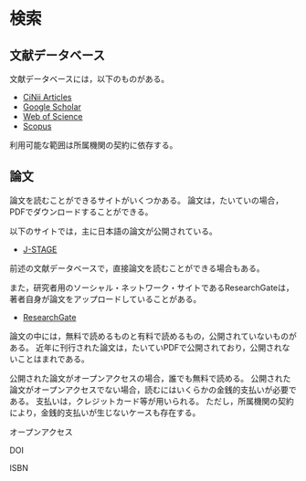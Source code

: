 # 検索 {#search}

## 文献データベース

文献データベースには，以下のものがある。

- [CiNii Articles](https://ci.nii.ac.jp)
- [Google Scholar](https://scholar.google.com)
- [Web of Science](http://www.webofknowledge.com/wos)
- [Scopus](https://www.scopus.com/)

利用可能な範囲は所属機関の契約に依存する。


## 論文

論文を読むことができるサイトがいくつかある。
論文は，たいていの場合，PDFでダウンロードすることができる。

以下のサイトでは，主に日本語の論文が公開されている。

- [J-STAGE](https://www.jstage.jst.go.jp/browse/-char/ja/)

前述の文献データベースで，直接論文を読むことができる場合もある。

また，研究者用のソーシャル・ネットワーク・サイトであるResearchGateは，著者自身が論文をアップロードしていることがある。

- [ResearchGate](https://www.researchgate.net)

論文の中には，無料で読めるものと有料で読めるもの，公開されていないものがある。
近年に刊行された論文は，たいていPDFで公開されており，公開されないことはまれである。

公開された論文がオープンアクセスの場合，誰でも無料で読める。
公開された論文がオープンアクセスでない場合，読むにはいくらかの金銭的支払いが必要である。
支払いは，クレジットカード等が用いられる。
ただし，所属機関の契約により，金銭的支払いが生じないケースも存在する。

オープンアクセス

DOI

ISBN


